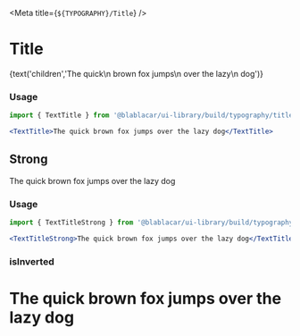 

<Meta title={`${TYPOGRAPHY}/Title`} />

# **Title**

<Canvas>
  <Story name="Regular">    
    <TextTitle isInverted={false}>
      {text('children','The quick\n brown fox jumps\n over the lazy\n dog')}
    </TextTitle>  
  </Story>
</Canvas>

### Usage

```jsx
import { TextTitle } from '@blablacar/ui-library/build/typography/title'

<TextTitle>The quick brown fox jumps over the lazy dog</TextTitle>
```

<ArgsTable of={TextTitle} />

## Strong

<Canvas>
  <Story name="Medium">
    <TextTitleStrong isInverted={false} as="h1">
      The quick brown fox jumps over the lazy dog
    </TextTitleStrong>
  </Story>
</Canvas>

### Usage

```jsx
import { TextTitleStrong } from '@blablacar/ui-library/build/typography/titleStrong'

<TextTitleStrong>The quick brown fox jumps over the lazy dog</TextTitleStrong>
```

<ArgsTable of={TextTitleStrong} />


### **isInverted**

<Canvas>
  <Story name="isInverted">    
    <h1 style={{ backgroundColor: color.blue }}>
      <TextTitleStrong isInverted={false} as="h1">
        The quick brown fox jumps over the lazy dog
      </TextTitleStrong>
    </h1>  
  </Story>
</Canvas>
